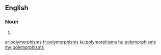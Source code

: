 ==English==

===Noun===
{{head|en}}

# {{plural of|polymorphism}}

[[ar:polymorphisms]]
[[fr:polymorphisms]]
[[ku:polymorphisms]]
[[hu:polymorphisms]]
[[my:polymorphisms]]